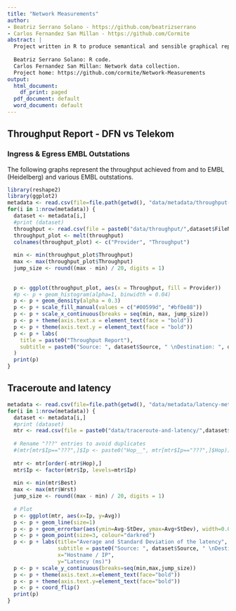 ```yaml
---
title: "Network Measurements"
author:
- Beatriz Serrano Solano - https://github.com/beatrizserrano
- Carlos Fernandez San Millan - https://github.com/Cormite
abstract: |
  Project written in R to produce semantical and sensible graphical representation of network data collected with iperf3 and mtr.
   
  Beatriz Serrano Solano: R code.
  Carlos Fernandez San Millan: Network data collection.
  Project home: https://github.com/cormite/Network-Measurements
output:
  html_document:
    df_print: paged
  pdf_document: default
  word_document: default
---
```


## Throughput Report - DFN vs Telekom

### Ingress & Egress EMBL Outstations

The following graphs represent the throughput achieved from and to EMBL (Heidelberg) and various EMBL outstations.

```r
library(reshape2)
library(ggplot2)
metadata <- read.csv(file=file.path(getwd(), "data/metadata/throughput-metadata.csv"), stringsAsFactors=FALSE, sep = ",")
for(i in 1:nrow(metadata)) {
  dataset <- metadata[i,]
  #print (dataset)
  throughput <- read.csv(file = paste0("data/throughput/",dataset$FileName), stringsAsFactors = FALSE)
  throughput_plot <- melt(throughput)
  colnames(throughput_plot) <- c("Provider", "Throughput")
  
  min <- min(throughput_plot$Throughput)
  max <- max(throughput_plot$Throughput)
  jump_size <- round((max - min) / 20, digits = 1)
  
  
  p <- ggplot(throughput_plot, aes(x = Throughput, fill = Provider))
  #p <- p + geom_histogram(alpha=1, binwidth = 0.04)
  p <- p + geom_density(alpha = 0.3)
  p <- p + scale_fill_manual(values = c("#00599d", "#bf0e88"))
  p <- p + scale_x_continuous(breaks = seq(min, max, jump_size))
  p <- p + theme(axis.text.x = element_text(face = "bold"))
  p <- p + theme(axis.text.y = element_text(face = "bold"))
  p <- p + labs(
    title = paste0("Throughput Report"),
    subtitle = paste0("Source: ", dataset$Source, " \nDestination: ", dataset$Destination), x = "Throughput (Gbps)"
  )
  print(p)
}
```



## Traceroute and latency

```r
metadata <- read.csv(file=file.path(getwd(), "data/metadata/latency-metadata.csv"), stringsAsFactors=FALSE, sep = ",")
for(i in 1:nrow(metadata)) {
  dataset <- metadata[i,]
  #print (dataset)
  mtr <- read.csv(file = paste0("data/traceroute-and-latency/",dataset$FileName), header=T, stringsAsFactors = FALSE)
  
  # Rename "???" entries to avoid duplicates
  #(mtr[mtr$Ip=="???",]$Ip <- paste0("Hop__", mtr[mtr$Ip=="???",]$Hop))
  
  mtr <- mtr[order(-mtr$Hop),]
  mtr$Ip <- factor(mtr$Ip, levels=mtr$Ip)
  
  min <- min(mtr$Best)
  max <- max(mtr$Wrst)
  jump_size <- round((max - min) / 20, digits = 1)
  
  # Plot
  p <- ggplot(mtr, aes(x=Ip, y=Avg))
  p <- p + geom_line(size=1)
  p <- p + geom_errorbar(aes(ymin=Avg-StDev, ymax=Avg+StDev), width=0.05, position=position_dodge(0.05))
  p <- p + geom_point(size=3, colour="darkred")
  p <- p + labs(title="Average and Standard Deviation of the latency",
                subtitle = paste0("Source: ", dataset$Source, " \nDestination: ", dataset$Destination),
                x="Hostname / IP",
                y="Latency (ms)")
  p <- p + scale_y_continuous(breaks=seq(min,max,jump_size))
  p <- p + theme(axis.text.x=element_text(face="bold")) 
  p <- p + theme(axis.text.y=element_text(face="bold"))
  p <- p + coord_flip()
  print(p)
}

```



